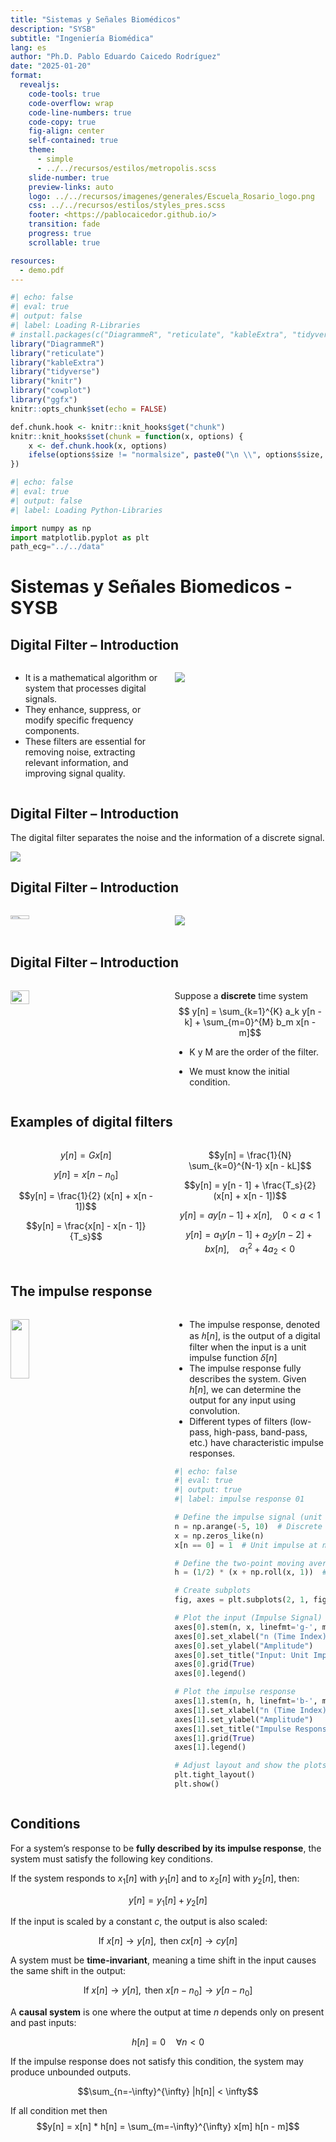 ```yaml
---
title: "Sistemas y Señales Biomédicos"
description: "SYSB"
subtitle: "Ingeniería Biomédica"
lang: es
author: "Ph.D. Pablo Eduardo Caicedo Rodríguez"
date: "2025-01-20"
format:
  revealjs: 
    code-tools: true
    code-overflow: wrap
    code-line-numbers: true
    code-copy: true
    fig-align: center
    self-contained: true
    theme: 
      - simple
      - ../../recursos/estilos/metropolis.scss
    slide-number: true
    preview-links: auto
    logo: ../../recursos/imagenes/generales/Escuela_Rosario_logo.png
    css: ../../recursos/estilos/styles_pres.scss
    footer: <https://pablocaicedor.github.io/>
    transition: fade
    progress: true
    scrollable: true

resources:
  - demo.pdf
---
```


```r
#| echo: false
#| eval: true
#| output: false
#| label: Loading R-Libraries
# install.packages(c("DiagrammeR", "reticulate", "kableExtra", "tidyverse", "knitr", "cowplot", "ggfx"))
library("DiagrammeR")
library("reticulate")
library("kableExtra")
library("tidyverse")
library("knitr")
library("cowplot")
library("ggfx")
knitr::opts_chunk$set(echo = FALSE)

def.chunk.hook <- knitr::knit_hooks$get("chunk")
knitr::knit_hooks$set(chunk = function(x, options) {
    x <- def.chunk.hook(x, options)
    ifelse(options$size != "normalsize", paste0("\n \\", options$size, "\n\n", x, "\n\n \\normalsize"), x)
})
```

```python
#| echo: false
#| eval: true
#| output: false
#| label: Loading Python-Libraries

import numpy as np
import matplotlib.pyplot as plt
path_ecg="../../data"

```

# Sistemas y Señales Biomedicos - SYSB

## Digital Filter -- Introduction

:::: {.columns}

::: {.column width="45%"}

- It is a mathematical algorithm or system that processes digital signals.
- They enhance, suppress, or modify specific frequency components. 
- These filters are essential for removing noise, extracting relevant information, and improving signal quality.

:::

::: {.column width="45%"}

![](../../recursos/imagenes/Presentaciones/SYSB/digitalFilters01.png)

:::
::::

## Digital Filter -- Introduction

::: {.callout-important title=""}

The digital filter separates the noise and the information of a discrete signal.

:::

![](../../recursos/imagenes/Presentaciones/SYSB/digitalFilters02.png){fig-align="center"}

## Digital Filter -- Introduction

:::: {.columns}

::: {.column width="45%"}

![](../../recursos/imagenes/Presentaciones/SYSB/digitalFilters04.png){width=35% fig-align="center"}
:::

::: {.column width="45%"}

![](../../recursos/imagenes/Presentaciones/SYSB/digitalFilters03.png)

:::
::::

## Digital Filter -- Introduction{.smaller}

:::: {.columns}

::: {.column width="45%"}

![](../../recursos/imagenes/Presentaciones/SYSB/digitalFilters04.png){width=35% fig-align="center"}
:::

::: {.column width="45%"}

Suppose a **discrete** time system
$$ y[n] = \sum_{k=1}^{K} a_k y[n - k] + \sum_{m=0}^{M} b_m x[n - m]$$

- K y M are the order of the filter.

- We must know the initial condition.

:::
::::

## Examples of digital filters{.smaller}

:::: {.columns}

::: {.column width="45%"}

::: {.callout-note title="Gain"}

$$y[n] = G x[n]$$

:::

::: {.callout-note title="Delay of $n_0$ samples"}

$$y[n] = x[n - n_0]$$

:::

::: {.callout-note title="Two points moving average"}

$$y[n] = \frac{1}{2} (x[n] + x[n - 1])$$

:::

::: {.callout-note title="Euler approximation of the derivative"}

$$y[n] = \frac{x[n] - x[n - 1]}{T_s}$$

:::

:::

::: {.column width="45%"}

::: {.callout-note title="Averaging over N consecutive epochs of duration L"}

$$y[n] = \frac{1}{N} \sum_{k=0}^{N-1} x[n - kL]$$

:::

::: {.callout-note title="Trapezoidal integration formula"}

$$y[n] = y[n - 1] + \frac{T_s}{2} (x[n] + x[n - 1])$$

:::

::: {.callout-note title="Digital “leaky integrator” (First-order lowpass filter)"}

$$y[n] = a y[n - 1] + x[n], \quad 0 < a < 1$$

:::

::: {.callout-note title="Digital resonator (Second-order system)"}

$$y[n] = a_1 y[n - 1] + a_2 y[n - 2] + b x[n], \quad a_1^2 + 4a_2 < 0$$

:::

:::
::::

## The impulse response{.smaller}

:::: {.columns}

::: {.column width="45%"}

![](../../recursos/imagenes/Presentaciones/SYSB/digitalFilters04.png){width=35% fig-align="center"}
:::

::: {.column width="45%"}

- The impulse response, denoted as $ℎ[n]$, is the output of a digital filter when the input is a unit impulse function $\delta[n]$
- The impulse response fully describes the system. Given $h[n]$, we can determine the output for any input using convolution.
- Different types of filters (low-pass, high-pass, band-pass, etc.) have characteristic impulse responses.
```python
#| echo: false
#| eval: true
#| output: true
#| label: impulse response 01

# Define the impulse signal (unit impulse at n=0)
n = np.arange(-5, 10)  # Discrete time axis
x = np.zeros_like(n)
x[n == 0] = 1  # Unit impulse at n=0

# Define the two-point moving average filter impulse response
h = (1/2) * (x + np.roll(x, 1))  # Apply the filter

# Create subplots
fig, axes = plt.subplots(2, 1, figsize=(12, 4))

# Plot the input (Impulse Signal)
axes[0].stem(n, x, linefmt='g-', markerfmt='go', basefmt='r-', label="Input Impulse")
axes[0].set_xlabel("n (Time Index)")
axes[0].set_ylabel("Amplitude")
axes[0].set_title("Input: Unit Impulse")
axes[0].grid(True)
axes[0].legend()

# Plot the impulse response
axes[1].stem(n, h, linefmt='b-', markerfmt='bo', basefmt='r-', label="Impulse Response")
axes[1].set_xlabel("n (Time Index)")
axes[1].set_ylabel("Amplitude")
axes[1].set_title("Impulse Response of Two-Point Moving Average")
axes[1].grid(True)
axes[1].legend()

# Adjust layout and show the plots
plt.tight_layout()
plt.show()


```

:::
::::

## Conditions{.smaller}

For a system's response to be **fully described by its impulse response**, the system must satisfy the following key conditions.

::: {.callout-important title="Linearity"}
If the system responds to $x_1[n]$ with $y_1[n]$ and to $x_2[n]$ with $y_2[n]$, then:

$$y[n] = y_1[n] + y_2[n]$$
:::

::: {.callout-important title="Homogeneity"}
If the input is scaled by a constant $c$, the output is also scaled:

$$\text{If } x[n] \rightarrow y[n], \text{ then } cx[n] \rightarrow cy[n]$$
:::

::: {.callout-important title="Time Invariance"}
A system must be **time-invariant**, meaning a time shift in the input causes the same shift in the output:

$$\text{If } x[n] \rightarrow y[n], \text{ then } x[n - n_0] \rightarrow y[n - n_0]$$
:::

::: {.callout-important title="Causality"}
A **causal system** is one where the output at time $n$ depends only on present and past inputs:

$$h[n] = 0 \quad \forall n < 0$$
:::

::: {.callout-important title="Stability"}
If the impulse response does not satisfy this condition, the system may produce unbounded outputs.

$$\sum_{n=-\infty}^{\infty} |h[n]| < \infty$$
:::
::: {.callout-important title="Convolution Representation"}
If all condition met then
$$y[n] = x[n] * h[n] = \sum_{m=-\infty}^{\infty} x[m] h[n - m]$$
:::